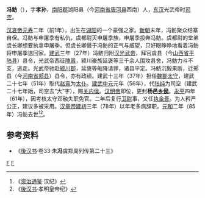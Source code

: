 '''冯鲂'''（{{bd|前1年||85年||}}），字'''孝孙'''，[[南阳郡|南阳郡]]湖阳县（今[[河南省|河南省]][[唐河县|唐河县]]西南）人，[[东汉|东汉]]光武帝时[[司空|司空]]。

[[汉哀帝|汉哀帝]][[元寿|元寿]]二年（前1年），出生在[[湖阳|湖阳]]的一个豪强之家。[[新朝|新朝]]末年，冯鲂聚众结寨自保。冯鲂与申屠季有私仇，虞都尉灭申屠季族，申屠季投奔冯鲂。虞都尉的堂弟虞长卿想要执拿申屠季，但虞长卿慑于冯鲂的正气与威望，只好眼睁睁地看着冯鲂将申屠季送回家。[[建武_(东汉)|建武]]三年（27年）冯鲂归附[[汉光武帝|汉光武帝]]，拜官虞县（今[[山西省|山西省]][[平陆县|平陆县]]）县令，光武帝西征[[隗嚣|隗嚣]]，颍川豪族延褒等三千余人围攻县舍，冯鲂力斗不支，逃走。光武帝驰赴[[颍川郡|颍川郡]]，延褒等皈降请罪，诸县平定。冯鲂沉毅果断，迁郏县（今[[河南省|河南省]][[郏县|郏县]]）县令，亦有政绩。建武十三年（37年）担任[[魏郡|魏郡]][[太守|太守]]，建武二十七年（51年）取代[[赵憙|赵憙]]为[[太仆|太仆]]。[[建武中元|建武中元]]元年（56年），代[[张纯|张纯]]为司空（建武二十七年始，司空去“大”字），赐[[关内侯|关内侯]]。[[汉明帝|汉明帝]]即位，更封'''杨邑[[乡侯|乡侯]]'''。[[永平_(东汉)|永平]]四年（61年），因考核太守邓融失职免官。二年后复行[[卫尉|卫尉]]事，又任[[执金吾|执金吾]]。为人矜严公正，建议多被采用。[[汉章帝|汉章帝]][[建初_(东汉)|建初]]三年（78年）以年老多病辞职。[[元和_(东汉)|元和]]二年（85年）冯鲂去世<ref>《[[资治通鉴|资治通鉴]]·汉纪》</ref><ref>《[[後汉书|後汉书]]·孝明皇帝纪》</ref>。

== 参考资料 ==
{{reflist}}
* 《[[後汉书|後汉书]]·卷33·朱'''冯'''虞郑周列传第二十三》
{{東漢大司空司空}}
[[Category:冯姓|F]]
[[Category:唐河人|F]]